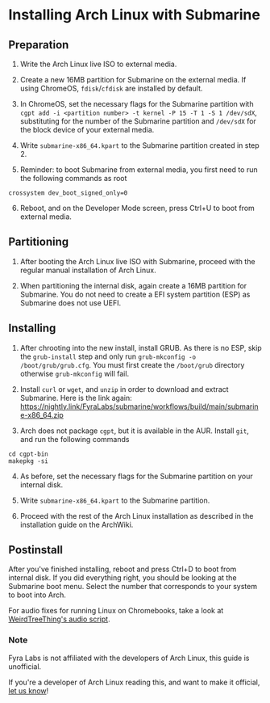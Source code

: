 # Installing Arch Linux with Submarine

## Preparation

1. Write the Arch Linux live ISO to external media.

2. Create a new 16MB partition for Submarine on the external media. If using ChromeOS, `fdisk`/`cfdisk` are installed by default.

3. In ChromeOS, set the necessary flags for the Submarine partition with `cgpt add -i <partition number> -t kernel -P 15 -T 1 -S 1 /dev/sdX`, substituting <partition number> for the number of the Submarine partition and `/dev/sdX` for the block device of your external media.

4. Write `submarine-x86_64.kpart` to the Submarine partition created in step 2.

5. Reminder: to boot Submarine from external media, you first need to run the following commands as root
```crossystem dev_boot_usb=1
crossystem dev_boot_signed_only=0
```

6. Reboot, and on the Developer Mode screen, press Ctrl+U to boot from external media.

## Partitioning

1. After booting the Arch Linux live ISO with Submarine, proceed with the regular manual installation of Arch Linux.

2. When partitioning the internal disk, again create a 16MB partition for Submarine. You do not need to create a EFI system partition (ESP) as Submarine does not use UEFI.

## Installing

1. After chrooting into the new install, install GRUB. As there is no ESP, skip the `grub-install` step and only run `grub-mkconfig -o /boot/grub/grub.cfg`. You must first create the `/boot/grub` directory otherwise `grub-mkconfig` will fail.

2. Install `curl` or `wget`, and `unzip` in order to download and extract Submarine. Here is the link again: https://nightly.link/FyraLabs/submarine/workflows/build/main/submarine-x86_64.zip

3. Arch does not package `cgpt`, but it is available in the AUR. Install `git`, and run the following commands
```git clone https://aur.archlinux.org/cgpt-bin.git
cd cgpt-bin
makepkg -si
```

4. As before, set the necessary flags for the Submarine partition on your internal disk.

5. Write `submarine-x86_64.kpart` to the Submarine partition.

6. Proceed with the rest of the Arch Linux installation as described in the installation guide on the ArchWiki.

## Postinstall

After you've finished installing, reboot and press Ctrl+D to boot from internal disk. If you did everything right, you should be looking at the Submarine boot menu. Select the number that corresponds to your system to boot into Arch.

For audio fixes for running Linux on Chromebooks, take a look at [WeirdTreeThing's audio script](https://github.com/WeirdTreeThing/chromebook-linux-audio).

### Note

Fyra Labs is not affiliated with the developers of Arch Linux, this guide is unofficial.

If you're a developer of Arch Linux reading this, and want to make it official, [let us know](mailto:contact@fyralabs.com)!
